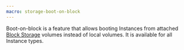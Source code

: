 ```yaml
---
macro: storage-boot-on-block
---
```


Boot-on-block is a feature that allows booting Instances from attached [Block Storage](#block-volumes) volumes instead of local volumes. It is available for all Instance types.